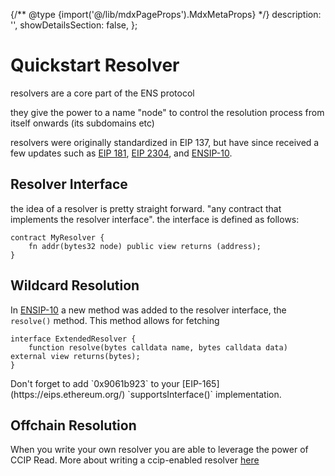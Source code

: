 
{/** @type {import('@/lib/mdxPageProps').MdxMetaProps} */}
    description: '',
    showDetailsSection: false,
};

# Quickstart Resolver

<WIP />

resolvers are a core part of the ENS protocol

they give the power to a name "node" to control the resolution process from itself onwards (its subdomains etc)

resolvers were originally standardized in EIP 137, but have since received a few updates such as [EIP 181](https://eips.ethereum.org/EIPS/eip-181), [EIP 2304](https://eips.ethereum.org/EIPS/eip-2304), and [ENSIP-10](/ensip/10).

## Resolver Interface

the idea of a resolver is pretty straight forward. "any contract that implements the resolver interface". the interface is defined as follows:

```solidity
contract MyResolver {
    fn addr(bytes32 node) public view returns (address);
}
```

## Wildcard Resolution

In [ENSIP-10](/ensip/10) a new method was added to the resolver interface, the `resolve()` method.
This method allows for fetching 

```solidity
interface ExtendedResolver {
    function resolve(bytes calldata name, bytes calldata data) external view returns(bytes);
}
```

<Note>
Don't forget to add `0x9061b923` to your [EIP-165](https://eips.ethereum.org/) `supportsInterface()` implementation.
</Note>

## Offchain Resolution

When you write your own resolver you are able to leverage the power of CCIP Read. More about writing a ccip-enabled resolver [here](/resolvers/ccip)
